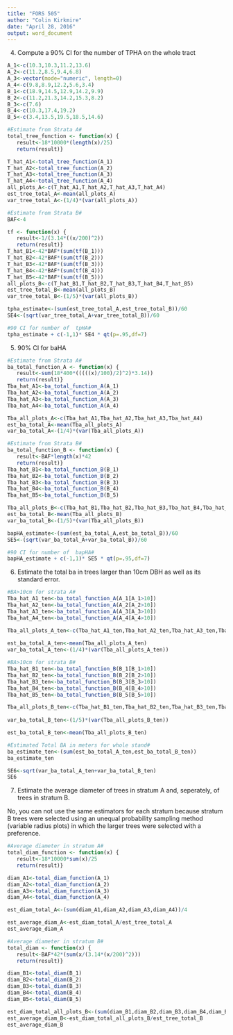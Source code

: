 ```yaml
---
title: "FORS 505"
author: "Colin Kirkmire"
date: "April 28, 2016"
output: word_document
---
```


(4) Compute a 90% CI for the number of TPHA on the whole tract
```r
A_1<-c(10.3,10.3,11.2,13.6)
A_2<-c(11.2,8.5,9.4,6.8)
A_3<-vector(mode="numeric", length=0)
A_4<-c(9.8,8.9,12.2,5.6,3.4)
B_1<-c(18.9,14.5,12.9,14.2,9.9)
B_2<-c(11.2,21.3,14.2,15.3,8.2)
B_3<-c(7.6)
B_4<-c(10.3,17.4,19.2)
B_5<-c(3.4,13.5,19.5,18.5,14.6)
```

```r
#Estimate from Strata A#
total_tree_function <- function(x) {
   result<-18*10000*(length(x)/25)
   return(result)}

T_hat_A1<-total_tree_function(A_1)
T_hat_A2<-total_tree_function(A_2)
T_hat_A3<-total_tree_function(A_3)
T_hat_A4<-total_tree_function(A_4)
all_plots_A<-c(T_hat_A1,T_hat_A2,T_hat_A3,T_hat_A4)
est_tree_total_A<-mean(all_plots_A)
var_tree_total_A<-(1/4)*(var(all_plots_A))
```

```r
#Estimate from Strata B#
BAF<-4

tf <- function(x) {
   result<-1/(3.14*((x/200)^2))
   return(result)}
T_hat_B1<-42*BAF*(sum(tf(B_1)))
T_hat_B2<-42*BAF*(sum(tf(B_2)))
T_hat_B3<-42*BAF*(sum(tf(B_3)))
T_hat_B4<-42*BAF*(sum(tf(B_4)))
T_hat_B5<-42*BAF*(sum(tf(B_5)))
all_plots_B<-c(T_hat_B1,T_hat_B2,T_hat_B3,T_hat_B4,T_hat_B5)
est_tree_total_B<-mean(all_plots_B)
var_tree_total_B<-(1/5)*(var(all_plots_B))
```

```r
tpha_estimate<-(sum(est_tree_total_A,est_tree_total_B))/60
SE4<-(sqrt(var_tree_total_A+var_tree_total_B))/60

#90 CI for number of  tpHA#
tpha_estimate + c(-1,1)* SE4 * qt(p=.95,df=7)
```

(5) 90% CI for baHA

```r
#Estimate from Strata A#
ba_total_function_A <- function(x) {
   result<-sum(18*400*(((((x)/100)/2)^2)*3.14))
   return(result)}
Tba_hat_A1<-ba_total_function_A(A_1)
Tba_hat_A2<-ba_total_function_A(A_2)
Tba_hat_A3<-ba_total_function_A(A_3)
Tba_hat_A4<-ba_total_function_A(A_4)

Tba_all_plots_A<-c(Tba_hat_A1,Tba_hat_A2,Tba_hat_A3,Tba_hat_A4)
est_ba_total_A<-mean(Tba_all_plots_A)
var_ba_total_A<-(1/4)*(var(Tba_all_plots_A))

#Estimate from Strata B#
ba_total_function_B <- function(x) {
   result<-BAF*length(x)*42
   return(result)}
Tba_hat_B1<-ba_total_function_B(B_1)
Tba_hat_B2<-ba_total_function_B(B_2)
Tba_hat_B3<-ba_total_function_B(B_3)    
Tba_hat_B4<-ba_total_function_B(B_4)
Tba_hat_B5<-ba_total_function_B(B_5)

Tba_all_plots_B<-c(Tba_hat_B1,Tba_hat_B2,Tba_hat_B3,Tba_hat_B4,Tba_hat_B5)
est_ba_total_B<-mean(Tba_all_plots_B)
var_ba_total_B<-(1/5)*(var(Tba_all_plots_B))
```

```r
bapHA_estimate<-(sum(est_ba_total_A,est_ba_total_B))/60
SE5<-(sqrt(var_ba_total_A+var_ba_total_B))/60

#90 CI for number of  bapHA#
bapHA_estimate + c(-1,1)* SE5 * qt(p=.95,df=7)
```

(6) Estimate the total ba in trees larger than 10cm DBH as well as its standard error.
```r
#BA>10cm for strata A#
Tba_hat_A1_ten<-ba_total_function_A(A_1[A_1>10])
Tba_hat_A2_ten<-ba_total_function_A(A_2[A_2>10])
Tba_hat_A3_ten<-ba_total_function_A(A_3[A_3>10])
Tba_hat_A4_ten<-ba_total_function_A(A_4[A_4>10])

Tba_all_plots_A_ten<-c(Tba_hat_A1_ten,Tba_hat_A2_ten,Tba_hat_A3_ten,Tba_hat_A4_ten)
  
est_ba_total_A_ten<-mean(Tba_all_plots_A_ten)
var_ba_total_A_ten<-(1/4)*(var(Tba_all_plots_A_ten))

#BA>10cm for strata B#
Tba_hat_B1_ten<-ba_total_function_B(B_1[B_1>10])
Tba_hat_B2_ten<-ba_total_function_B(B_2[B_2>10])
Tba_hat_B3_ten<-ba_total_function_B(B_3[B_3>10])    
Tba_hat_B4_ten<-ba_total_function_B(B_4[B_4>10])
Tba_hat_B5_ten<-ba_total_function_B(B_5[B_5>10])

Tba_all_plots_B_ten<-c(Tba_hat_B1_ten,Tba_hat_B2_ten,Tba_hat_B3_ten,Tba_hat_B4_ten,Tba_hat_B5_ten)
  
var_ba_total_B_ten<-(1/5)*(var(Tba_all_plots_B_ten))

est_ba_total_B_ten<-mean(Tba_all_plots_B_ten)

#Estimated Total BA in meters for whole stand#
ba_estimate_ten<-(sum(est_ba_total_A_ten,est_ba_total_B_ten))
ba_estimate_ten

SE6<-sqrt(var_ba_total_A_ten+var_ba_total_B_ten)
SE6
```


(7) Estimate the average diameter of trees in stratum A and, seperately, of trees in stratum B.

No, you can not use the same estimators for each stratum because stratum B trees were selected using an unequal probability sampling method (variable radius plots) in which the larger trees were selected with a preference.

```r
#Average diameter in stratum A#
total_diam_function <- function(x) {
   result<-18*10000*sum(x)/25
   return(result)}

diam_A1<-total_diam_function(A_1)
diam_A2<-total_diam_function(A_2)
diam_A3<-total_diam_function(A_3)
diam_A4<-total_diam_function(A_4)

est_diam_total_A<-(sum(diam_A1,diam_A2,diam_A3,diam_A4))/4

est_average_diam_A<-est_diam_total_A/est_tree_total_A
est_average_diam_A

#Average diameter in stratum B#
total_diam <- function(x) {
   result<-BAF*42*(sum(x/(3.14*(x/200)^2)))
   return(result)}

diam_B1<-total_diam(B_1)
diam_B2<-total_diam(B_2)
diam_B3<-total_diam(B_3)    
diam_B4<-total_diam(B_4)
diam_B5<-total_diam(B_5)

est_diam_total_all_plots_B<-(sum(diam_B1,diam_B2,diam_B3,diam_B4,diam_B5))/5
est_average_diam_B<-est_diam_total_all_plots_B/est_tree_total_B
est_average_diam_B
```










